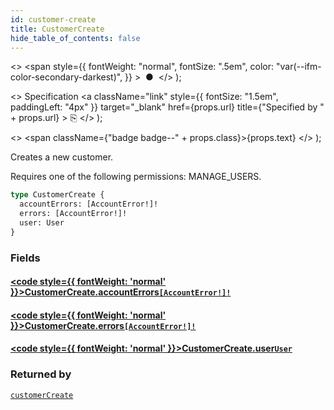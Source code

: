 ```yaml
---
id: customer-create
title: CustomerCreate
hide_table_of_contents: false
---
```


  <>
    <span
      style={{
        fontWeight: "normal",
        fontSize: ".5em",
        color: "var(--ifm-color-secondary-darkest)",
      }}
    >
      &nbsp;●&nbsp;
    </span>
  </>
);

  <>
    Specification
    <a
      className="link"
      style={{ fontSize: "1.5em", paddingLeft: "4px" }}
      target="\_blank"
      href={props.url}
      title={"Specified by " + props.url}
    >
      ⎘
    </a>
  </>
);

  <>
    <span className={"badge badge--" + props.class}>{props.text}</span>
  </>
);

Creates a new customer.

Requires one of the following permissions: MANAGE_USERS.

```graphql
type CustomerCreate {
  accountErrors: [AccountError!]!
  errors: [AccountError!]!
  user: User
}
```

### Fields

#### [<code style={{ fontWeight: 'normal' }}>CustomerCreate.<b>accountErrors</b></code>](#)<Bullet />[`[AccountError!]!`](../../../api-reference/users/objects/account-error) <Badge class="secondary" text="non-null"/> <Badge class="secondary" text="object"/> <Badge class="secondary" text="users"/>

>

#### [<code style={{ fontWeight: 'normal' }}>CustomerCreate.<b>errors</b></code>](#)<Bullet />[`[AccountError!]!`](../../../api-reference/users/objects/account-error) <Badge class="secondary" text="non-null"/> <Badge class="secondary" text="object"/> <Badge class="secondary" text="users"/>

>

#### [<code style={{ fontWeight: 'normal' }}>CustomerCreate.<b>user</b></code>](#)<Bullet />[`User`](../../../api-reference/users/objects/user) <Badge class="secondary" text="object"/> <Badge class="secondary" text="users"/>

>

### Returned by

[`customerCreate`](../../../api-reference/users/mutations/customer-create) <Badge class="secondary" text="mutation"/>
